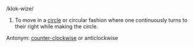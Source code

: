 /klok-wize/

# To move in a [[circle]] or circular fashion where one continuously turns to their right while making the circle.

Antonym: [[counter-clockwise]] or anticlockwise